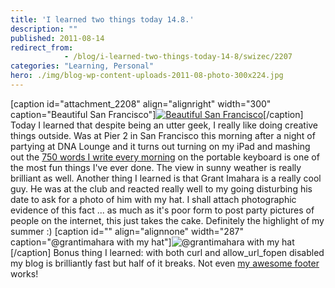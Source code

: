 ```yaml
---
title: 'I learned two things today 14.8.'
description: ""
published: 2011-08-14
redirect_from: 
            - /blog/i-learned-two-things-today-14-8/swizec/2207
categories: "Learning, Personal"
hero: ./img/blog-wp-content-uploads-2011-08-photo-300x224.jpg
---
```

\[caption id="attachment_2208" align="alignright" width="300" caption="Beautiful San Francisco"][![](./img/blog-wp-content-uploads-2011-08-photo-300x224.jpg "Beautiful San Francisco ")](http://swizec.com/blog/wp-content/uploads/2011/08/photo.jpg)\[/caption] Today I learned that despite being an utter geek, I really like doing creative things outside. Was at Pier 2 in San Francisco this morning after a night of partying at DNA Lounge and it turns out turning on my iPad and mashing out the [750 words I write every morning](http://swizec.com/blog/750-words-a-day-keeps-the-insanity-away/swizec/1703 "750 words a day keeps the insanity away") on the portable keyboard is one of the most fun things I've ever done. The view in sunny weather is really brilliant as well. Another thing I learned is that Grant Imahara is a really cool guy. He was at the club and reacted really well to my going disturbing his date to ask for a photo of him with my hat. I shall attach photographic evidence of this fact ... as much as it's poor form to post party pictures of people on the internet, this just takes the cake. Definitely the highlight of my summer :) \[caption id="" align="alignnone" width="287" caption="@grantimahara with my hat"]![](./img/DsPmp.jpg "@grantimahara with my hat")\[/caption] Bonus thing I learned: with both curl and allow_url_fopen disabled my blog is brilliantly fast but half of it breaks. Not even [my awesome footer](http://swizec.com/blog/my-footer-gives-you-a-glimpse-into-my-life/swizec/1840 "My new footer gives you a glimpse into my life") works!